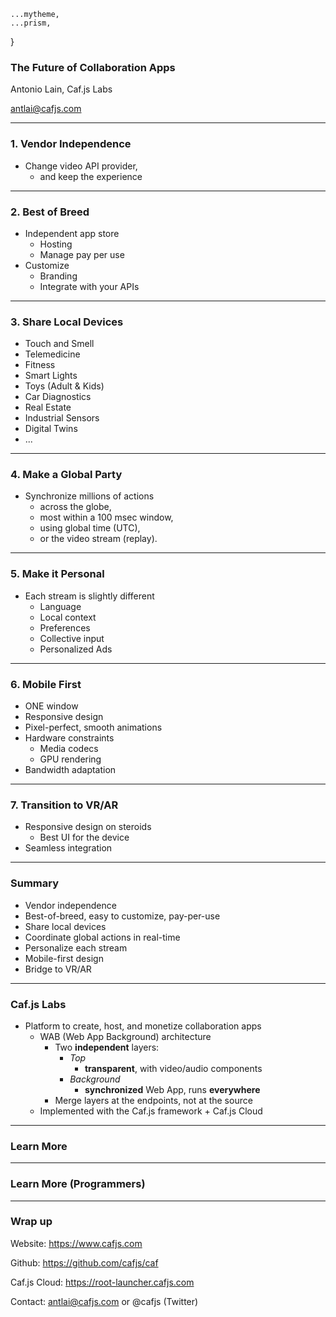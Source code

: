





    ...mytheme,
    ...prism,
}


<CafjsHeader/>

### The Future of Collaboration Apps

Antonio Lain, Caf.js Labs

antlai@cafjs.com

---

<CafjsHeader/>

### 1. Vendor Independence

<SplitImage>
<Wab width="80%" height="80%" />
<div>

* Change video API provider,
  * and keep the experience

</div>

</SplitImage>

---

<CafjsHeader/>

### 2. Best of Breed

<SplitImage>
<Wab width="80%" height="80%" />
<div>

* Independent app store
  * Hosting
  * Manage pay per use
* Customize
  * Branding
  * Integrate with your APIs

</div>

</SplitImage>

---

<CafjsHeader/>

### 3. Share Local Devices

<SplitImage>
<Wab width="80%" height="80%" />
<div>

* Touch and Smell
* Telemedicine
* Fitness
* Smart Lights
* Toys (Adult & Kids)
* Car Diagnostics
* Real Estate
* Industrial Sensors
* Digital Twins
* ...

</div>

</SplitImage>

---

<CafjsHeader/>

### 4. Make a Global Party

<SplitImage>
<Wab width="80%" height="80%" />
<div>

* Synchronize millions of actions
  * across the globe,
  * most within a 100 msec window,
  * using global time (UTC),
  * or the video stream (replay).

</div>

</SplitImage>

---

<CafjsHeader/>

### 5. Make it Personal

<SplitImage>
<Wab width="80%" height="80%" />
<div>

* Each stream is slightly different
  * Language
  * Local context
  * Preferences
  * Collective input
  * Personalized Ads

</div>

</SplitImage>

---

<CafjsHeader/>

### 6. Mobile First

<SplitImage>
<Wab width="80%" height="80%" />
<div>

* ONE window
* Responsive design
* Pixel-perfect, smooth animations
* Hardware constraints
  * Media codecs
  * GPU rendering
* Bandwidth adaptation

</div>

</SplitImage>

---

<CafjsHeader/>

### 7. Transition to VR/AR

<SplitImage>
<Wab width="80%" height="80%" />
<div>

* Responsive design on steroids
  * Best UI for the device
* Seamless integration

</div>

</SplitImage>

---

<CafjsHeader/>

### Summary

* Vendor independence
* Best-of-breed, easy to customize, pay-per-use
* Share local devices
* Coordinate global actions in real-time
* Personalize each stream
* Mobile-first design
* Bridge to VR/AR

---

<CafjsHeader/>

### Caf.js Labs

* Platform to create, host, and monetize collaboration apps
  * WAB (Web App Background) architecture
    * Two **independent** layers:
        * *Top*
          * **transparent**, with video/audio components
        * *Background*
          * **synchronized** Web App, runs **everywhere**
    * Merge layers at the endpoints, not at the source
  * Implemented with the Caf.js framework + Caf.js Cloud

---

<CafjsHeader/>

### Learn More

---

<CafjsHeader/>

### Learn More (Programmers)

---

<CafjsHeader/>

### Wrap up

Website: https://www.cafjs.com

Github: https://github.com/cafjs/caf

Caf.js Cloud: https://root-launcher.cafjs.com

Contact: antlai@cafjs.com or @cafjs (Twitter)
